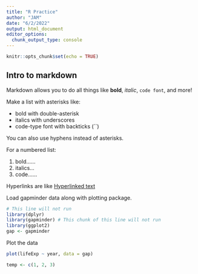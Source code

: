 ```yaml
---
title: "R Practice"
author: "JAM"
date: "6/2/2022"
output: html_document
editor_options: 
  chunk_output_type: console
---
```


```r
knitr::opts_chunk$set(echo = TRUE)
```

## Intro to markdown

Markdown allows you to do all things like **bold**, *italic*, `code font`, and more!

Make a list with asterisks like:

-   bold with double-asterisk
-   italics with underscores
-   code-type font with backticks (\`\`)

You can also use hyphens instead of asterisks.

For a numbered list:

1.  bold......
2.  italics...
3.  code......

Hyperlinks are like [Hyperlinked text](https://mylink.org)


Load gapminder data along with plotting package.

```r
# This line will not run
library(dplyr)
library(gapminder) # This chunk of this line will not run
library(ggplot2)
gap <- gapminder
```


Plot the data

```r
plot(lifeExp ~ year, data = gap)
```


```r
temp <- c(1, 2, 3)
```












